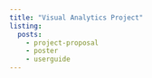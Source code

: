 ```yaml
---
title: "Visual Analytics Project"
listing:
  posts:
    - project-proposal
    - poster
    - userguide
---
```

